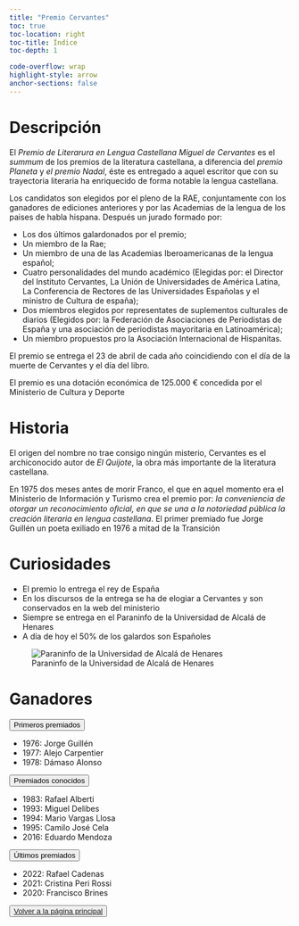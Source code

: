```yaml
---
title: "Premio Cervantes"
toc: true
toc-location: right
toc-title: Índice
toc-depth: 1

code-overflow: wrap
highlight-style: arrow
anchor-sections: false
---
```


# Descripción

El *Premio de Literarura en Lengua Castellana Miguel de Cervantes* es el *summum* de los premios de la literatura castellana, a diferencia del *premio Planeta* y *el premio Nadal*, éste es entregado a aquel escritor que con su trayectoria literaria ha enriquecido de forma notable la lengua castellana.

Los candidatos son elegidos por el pleno de la RAE, conjuntamente con los ganadores de ediciones anteriores y por las Academias de la lengua de los paises de habla hispana. Después un jurado formado por:

- Los dos últimos galardonados por el premio;
- Un miembro de la Rae;
- Un miembro de una de las Academias Iberoamericanas de la lengua español;
- Cuatro personalidades del mundo académico (Elegidas por: el Director del Instituto Cervantes, La Unión de Universidades de América Latina, La Conferencia de Rectores de las Universidades Españolas y el ministro de Cultura de españa);
- Dos miembros elegidos por representates de suplementos culturales de diarios (Elegidos por: la Federación de Asociaciones de Periodistas de España y una asociación de periodistas mayoritaria en Latinoamérica);
- Un miembro propuestos pro la Asociación Internacional de Hispanitas.

El premio se entrega el 23 de abril de cada año coincidiendo con el día de la muerte de Cervantes y el día del libro. 

El premio es una dotación económica de 125.000 € concedida por el Ministerio de Cultura y Deporte


# Historia 

El origen del nombre no trae consigo ningún misterio, Cervantes es el archiconocido autor de *El Quijote*, la obra más importante de la literatura castellana.

En 1975 dos meses antes de morir Franco, el que en aquel momento era el Ministerio de Información y Turismo crea el premio por: *la conveniencia de otorgar un reconocimiento oﬁcial, en que se una a la notoriedad pública la creación literaria en lengua castellana*. El primer premiado fue Jorge Guillén un poeta exiliado en 1976 a mitad de la Transición

# Curiosidades

- El premio lo entrega el rey de España
- En los discursos de la entrega se ha de elogiar a Cervantes y son conservados en la web del ministerio
- Siempre se entrega en el Paraninfo de la Universidad de Alcalá de Henares
- A día de hoy el 50% de los galardos son Españoles

![Paraninfo de la Universidad de Alcalá de Henares](../img/pan.jpg)


# Ganadores

<div class="accordion" id="accordionExample">
<div class="accordion-item">
<p class="accordion-header" id="headingThree">
<button class="accordion-button collapsed" type="button" data-bs-toggle="collapse" data-bs-target="#collapseThree" aria-expanded="false" aria-controls="collapseThree">
Primeros premiados</button>
</p>
<div id="collapseThree" class="accordion-collapse collapse" aria-labelledby="headingThree" data-bs-parent="#accordionExample">
<div class="accordion-body">
- 1976: Jorge Guillén
- 1977: Alejo Carpentier
- 1978: Dámaso Alonso
</div>
</div>
</div>
<div class="accordion-item">
<p class="accordion-header" id="headingTwo">
<button class="accordion-button collapsed" type="button" data-bs-toggle="collapse" data-bs-target="#collapseTwo" aria-expanded="false" aria-controls="collapseTwo">
Premiados conocidos
</button>
</p>
<div id="collapseTwo" class="accordion-collapse collapse" aria-labelledby="headingTwo" data-bs-parent="#accordionExample">
<div class="accordion-body">
- 1983: Rafael Alberti
- 1993: Miguel Delibes 
- 1994: Mario Vargas Llosa
- 1995: Camilo José Cela
- 2016: Eduardo Mendoza

</div>
</div>
</div>
<div class="accordion-item">
<p class="accordion-header" id="headingFive">
<button class="accordion-button collapsed" type="button" data-bs-toggle="collapse" data-bs-target="#collapseFive" aria-expanded="false" aria-controls="collapseFive">
Últimos premiados</button>
</p>
<div id="collapseFive" class="accordion-collapse collapse" aria-labelledby="headingFive" data-bs-parent="#accordionExample">
<div class="accordion-body">
- 2022: Rafael Cadenas
- 2021: Cristina Peri Rossi
- 2020: Francisco Brines

</div>
</div>
</div>
</div>

<button class="btn btn-primary ades"><a  href="../index.html"> Volver a la página principal</a></button>